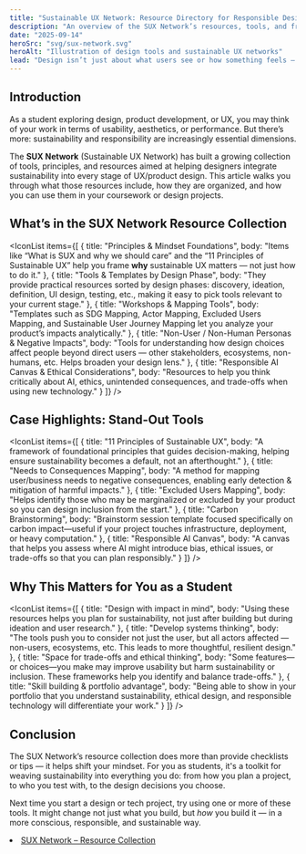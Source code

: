 ```yaml
---
title: "Sustainable UX Network: Resource Directory for Responsible Design"
description: "An overview of the SUX Network’s resources, tools, and frameworks to help students embed sustainability into UX and product design."
date: "2025-09-14"
heroSrc: "svg/sux-network.svg"
heroAlt: "Illustration of design tools and sustainable UX networks"
lead: "Design isn’t just about what users see or how something feels — it’s about the impact it has: on people, society, and the planet. The SUX Network resource collection gives you the tools, guidance, and frameworks to build more responsible, sustainable digital products."
---
```


## Introduction

As a student exploring design, product development, or UX, you may think of your work in terms of usability, aesthetics, or performance. But there’s more: sustainability and responsibility are increasingly essential dimensions.

The **SUX Network** (Sustainable UX Network) has built a growing collection of tools, principles, and resources aimed at helping designers integrate sustainability into every stage of UX/product design. This article walks you through what those resources include, how they are organized, and how you can use them in your coursework or design projects.

## What’s in the SUX Network Resource Collection

<IconList
    items={[
        { title: "Principles & Mindset Foundations", body: "Items like “What is SUX and why we should care” and the “11 Principles of Sustainable UX” help you frame **why** sustainable UX matters — not just how to do it." },
        { title: "Tools & Templates by Design Phase", body: "They provide practical resources sorted by design phases: discovery, ideation, definition, UI design, testing, etc., making it easy to pick tools relevant to your current stage." },
        { title: "Workshops & Mapping Tools", body: "Templates such as SDG Mapping, Actor Mapping, Excluded Users Mapping, and Sustainable User Journey Mapping let you analyze your product’s impacts analytically." },
        { title: "Non-User / Non-Human Personas & Negative Impacts", body: "Tools for understanding how design choices affect people beyond direct users — other stakeholders, ecosystems, non-humans, etc. Helps broaden your design lens." },
        { title: "Responsible AI Canvas & Ethical Considerations", body: "Resources to help you think critically about AI, ethics, unintended consequences, and trade-offs when using new technology." }
    ]}
/>

## Case Highlights: Stand-Out Tools

<IconList
    items={[
        { title: "11 Principles of Sustainable UX", body: "A framework of foundational principles that guides decision-making, helping ensure sustainability becomes a default, not an afterthought." },
        { title: "Needs to Consequences Mapping", body: "A method for mapping user/business needs to negative consequences, enabling early detection & mitigation of harmful impacts." },
        { title: "Excluded Users Mapping", body: "Helps identify those who may be marginalized or excluded by your product so you can design inclusion from the start." },
        { title: "Carbon Brainstorming", body: "Brainstorm session template focused specifically on carbon impact—useful if your project touches infrastructure, deployment, or heavy computation." },
        { title: "Responsible AI Canvas", body: "A canvas that helps you assess where AI might introduce bias, ethical issues, or trade-offs so that you can plan responsibly." }
    ]}
/>

## Why This Matters for You as a Student

<IconList
    items={[
        { title: "Design with impact in mind", body: "Using these resources helps you plan for sustainability, not just after building but during ideation and user research." },
        { title: "Develop systems thinking", body: "The tools push you to consider not just the user, but all actors affected — non-users, ecosystems, etc. This leads to more thoughtful, resilient design." },
        { title: "Space for trade-offs and ethical thinking", body: "Some features—or choices—you make may improve usability but harm sustainability or inclusion. These frameworks help you identify and balance trade-offs." },
        { title: "Skill building & portfolio advantage", body: "Being able to show in your portfolio that you understand sustainability, ethical design, and responsible technology will differentiate your work." }
    ]}
/>

## Conclusion

The SUX Network’s resource collection does more than provide checklists or tips — it helps shift your mindset. For you as students, it's a toolkit for weaving sustainability into everything you do: from how you plan a project, to who you test with, to the design decisions you choose.

Next time you start a design or tech project, try using one or more of these tools. It might change not just what you build, but *how* you build it — in a more conscious, responsible, and sustainable way.

<References>
    <li><a href="https://suxnetwork.notion.site/">SUX Network – Resource Collection</a></li>
</References>
